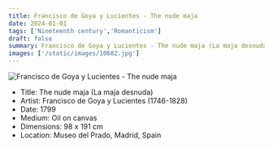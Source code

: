 ```yaml
---
title: Francisco de Goya y Lucientes - The nude maja
date: 2024-01-01
tags: ['Nineteenth century','Romanticism']
draft: false
summary: Francisco de Goya y Lucientes - The nude maja (La maja desnuda)
images: ['/static/images/10682.jpg']
---
```


![Francisco de Goya y Lucientes - The nude maja](/static/images/10682.jpg)

* Title: The nude maja (La maja desnuda)
* Artist: Francisco de Goya y Lucientes (1746-1828)
* Date: 1799
* Medium: Oil on canvas
* Dimensions:  98 x 191 cm 
* Location: Museo del Prado, Madrid, Spain


